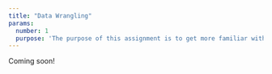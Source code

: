 ```yaml
---
title: "Data Wrangling"
params:
  number: 1
  purpose: 'The purpose of this assignment is to get more familiar with R and RStudio and to develop some basic strategies for working with data in R.'
---
```


Coming soon!
